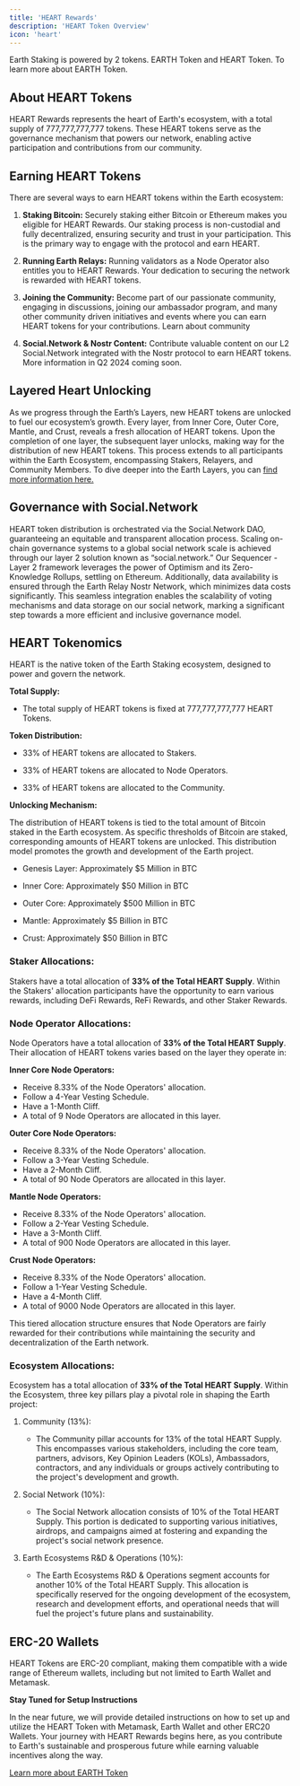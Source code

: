 ```yaml
---
title: 'HEART Rewards'
description: 'HEART Token Overview'
icon: 'heart'
---
```

Earth Staking is powered by 2 tokens. EARTH Token and HEART Token. To learn more about EARTH Token. 

## About HEART Tokens

HEART Rewards represents the heart of Earth's ecosystem, with a total supply of 777,777,777,777 tokens. These HEART tokens serve as the governance mechanism that powers our network, enabling active participation and contributions from our community.

## Earning HEART Tokens
There are several ways to earn HEART tokens within the Earth ecosystem:

1. **Staking Bitcoin:** Securely staking either Bitcoin or Ethereum makes you eligible for HEART Rewards. Our staking process is non-custodial and fully decentralized, ensuring security and trust in your participation. This is the primary way to engage with the protocol and earn HEART. 


2. **Running Earth Relays:** Running validators as a Node Operator also entitles you to HEART Rewards. Your dedication to securing the network is rewarded with HEART tokens.  


3. **Joining the Community:** Become part of our passionate community, engaging in discussions, joining our ambassador program, and many other community driven initiatives and events where you can earn HEART tokens for your contributions. Learn about community


4. **Social.Network & Nostr Content:** Contribute valuable content on our L2 Social.Network integrated with the Nostr protocol to earn HEART tokens. More information in Q2 2024 coming soon. 



## Layered Heart Unlocking
As we progress through the Earth’s Layers, new HEART tokens are unlocked to fuel our ecosystem’s growth. Every layer, from Inner Core, Outer Core, Mantle, and Crust, reveals a fresh allocation of HEART tokens. Upon the completion of one layer, the subsequent layer unlocks, making way for the distribution of new HEART tokens. This process extends to all participants within the Earth Ecosystem, encompassing Stakers, Relayers, and Community Members. To dive deeper into the Earth Layers, you can [find more information here.](/earth-layers)


## Governance with Social.Network

HEART token distribution is orchestrated via the Social.Network DAO, guaranteeing an equitable and transparent allocation process. Scaling on-chain governance systems to a global social network scale is achieved through our layer 2 solution known as “social.network.” Our Sequencer - Layer 2 framework leverages the power of Optimism and its Zero-Knowledge Rollups, settling on Ethereum. Additionally, data availability is ensured through the Earth Relay Nostr Network, which minimizes data costs significantly. This seamless integration enables the scalability of voting mechanisms and data storage on our social network, marking a significant step towards a more efficient and inclusive governance model.

## HEART Tokenomics

HEART is the native token of the Earth Staking ecosystem, designed to power and govern the network.

**Total Supply:**

- The total supply of HEART tokens is fixed at 777,777,777,777 HEART Tokens.

**Token Distribution:**

- 33% of HEART tokens are allocated to Stakers.

- 33% of HEART tokens are allocated to Node Operators.

- 33% of HEART tokens are allocated to the Community.

**Unlocking Mechanism:**

The distribution of HEART tokens is tied to the total amount of Bitcoin staked in the Earth ecosystem. As specific thresholds of Bitcoin are staked, corresponding amounts of HEART tokens are unlocked. This distribution model promotes the growth and development of the Earth project.

- Genesis Layer: Approximately $5 Million in BTC

- Inner Core: Approximately $50 Million in BTC

- Outer Core: Approximately $500 Million in BTC

- Mantle: Approximately $5 Billion in BTC

- Crust: Approximately $50 Billion in BTC

### Staker Allocations:

Stakers have a total allocation of **33% of the Total HEART Supply**. Within the Stakers' allocation participants have the opportunity to earn various rewards, including DeFi Rewards, ReFi Rewards, and other Staker Rewards.

### Node Operator Allocations:
Node Operators have a total allocation of **33% of the Total HEART Supply**. Their allocation of HEART tokens varies based on the layer they operate in:

**Inner Core Node Operators:**
- Receive 8.33% of the Node Operators' allocation.
- Follow a 4-Year Vesting Schedule.
- Have a 1-Month Cliff.
- A total of 9 Node Operators are allocated in this layer.

**Outer Core Node Operators:**
- Receive 8.33% of the Node Operators' allocation.
- Follow a 3-Year Vesting Schedule.
- Have a 2-Month Cliff.
- A total of 90 Node Operators are allocated in this layer.

**Mantle Node Operators:**
- Receive 8.33% of the Node Operators' allocation.
- Follow a 2-Year Vesting Schedule.
- Have a 3-Month Cliff.
- A total of 900 Node Operators are allocated in this layer.

**Crust Node Operators:**
- Receive 8.33% of the Node Operators' allocation.
- Follow a 1-Year Vesting Schedule.
- Have a 4-Month Cliff.
- A total of 9000 Node Operators are allocated in this layer.

This tiered allocation structure ensures that Node Operators are fairly rewarded for their contributions while maintaining the security and decentralization of the Earth network.

### Ecosystem Allocations:

Ecosystem has a total allocation of **33% of the Total HEART Supply**. Within the Ecosystem, three key pillars play a pivotal role in shaping the Earth project:

1. Community (13%):
    - The Community pillar accounts for 13% of the total HEART Supply. This encompasses various stakeholders, including the core team, partners, advisors, Key Opinion Leaders (KOLs), Ambassadors, contractors, and any individuals or groups actively contributing to the project's development and growth.

2.  Social Network (10%):
    - The Social Network allocation consists of 10% of the Total HEART Supply. This portion is dedicated to supporting various initiatives, airdrops, and campaigns aimed at fostering and expanding the project's social network presence.

3. Earth Ecosystems R&D & Operations (10%):

    - The Earth Ecosystems R&D & Operations segment accounts for another 10% of the Total HEART Supply. This allocation is specifically reserved for the ongoing development of the ecosystem, research and development efforts, and operational needs that will fuel the project's future plans and sustainability.


## ERC-20 Wallets
HEART Tokens are ERC-20 compliant, making them compatible with a wide range of Ethereum wallets, including but not limited to Earth Wallet and Metamask.

**Stay Tuned for Setup Instructions**

In the near future, we will provide detailed instructions on how to set up and utilize the HEART Token with Metamask, Earth Wallet and other ERC20 Wallets. Your journey with HEART Rewards begins here, as you contribute to Earth's sustainable and prosperous future while earning valuable incentives along the way.

[Learn more about EARTH Token](TOKENS/earth-token)